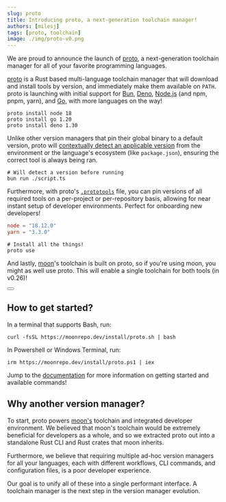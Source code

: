```yaml
---
slug: proto
title: Introducing proto, a next-generation toolchain manager!
authors: [milesj]
tags: [proto, toolchain]
image: ./img/proto-v0.png
---
```



We are proud to announce the launch of [proto](/proto), a next-generation toolchain manager for all
of your favorite programming languages.

<!--truncate-->

<div className="flex justify-center mb-3">
  <Logo width="40%" className="block" />
</div>

[proto](/proto) is a Rust based multi-language toolchain manager that will download and install
tools by version, and immediately make them available on `PATH`. proto is launching with initial
support for [Bun](https://bun.sh), [Deno](https://deno.land), [Node.js](https://nodejs.org) (and
npm, pnpm, yarn), and [Go](https://go.dev), with more languages on the way!

```shell
proto install node 18
proto install go 1.20
proto install deno 1.30
```

Unlike other version managers that pin their global binary to a default version, proto will
[contextually detect an applicable version](/docs/proto/detection) from the environment or the
language's ecosystem (like `package.json`), ensuring the correct tool is always being ran.

```shell
# Will detect a version before running
bun run ./script.ts
```

Furthermore, with proto's [`.prototools`](/docs/proto/config) file, you can pin versions of all
required tools on a per-project or per-repository basis, allowing for near instant setup of
developer environments. Perfect for onboarding new developers!

```toml title=".prototools"
node = "18.12.0"
yarn = "3.3.0"
```

```shell
# Install all the things!
proto use
```

And lastly, [moon](/moon)'s toolchain is built on proto, so if you're using moon, you might as well
use proto. This will enable a single toolchain for both tools (in v0.26)!

<div class="flex justify-center">
  <Button label="View documentation" href="/docs/proto" size="lg" />
</div>

## How to get started?

In a terminal that supports Bash, run:

```
curl -fsSL https://moonrepo.dev/install/proto.sh | bash
```

In Powershell or Windows Terminal, run:

```
irm https://moonrepo.dev/install/proto.ps1 | iex
```

Jump to the [documentation](/docs/proto) for more information on getting started and available
commands!

## Why another version manager?

To start, proto powers [moon's](/moon) toolchain and integrated developer environment. We believed
that moon's toolchain would be extremely beneficial for developers as a whole, and so we extracted
proto out into a standalone Rust CLI and Rust crates that moon inherits.

Furthermore, we believe that requiring multiple ad-hoc version managers for all your languages, each
with different workflows, CLI commands, and configuration files, is a poor developer experience.

Our goal is to unify all of these into a single performant interface. A toolchain manager is the
next step in the version manager evolution.
